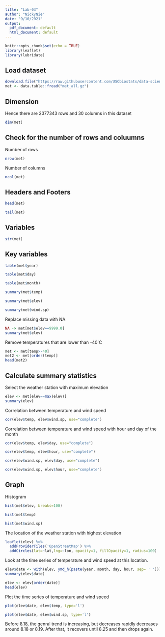 ```yaml
---
title: "Lab-03"
author: "NickyNie"
date: "9/10/2021"
output:
  pdf_document: default
  html_document: default
---
```


```r
knitr::opts_chunk$set(echo = TRUE)
library(leaflet)
library(lubridate)
```

## Load dataset
```r
download.file("https://raw.githubusercontent.com/USCbiostats/data-science-data/master/02_met/met_all.gz", "met_all.gz", method="libcurl", timeout = 60)
met <- data.table::fread("met_all.gz")
```

## Dimension
Hence there are 2377343 rows and 30 columns in this dataset
```r
dim(met)
```

## Check for the number of rows and coluumns
Number of rows 
```r
nrow(met)
```
Number of columns
```r
ncol(met)
```

## Headers and Footers
```r
head(met)
```

```r
tail(met)
```

## Variables
```r
str(met)
```
## Key variables
```r
table(met$year)
```

```r
table(met$day)
```

```r
table(met$month)
```

```r
summary(met$temp)
```

```r
summary(met$elev)
```

```r
summary(met$wind.sp)
```

Replace missing data with NA
```r
NA -> met[met$elev==9999.0]
summary(met$elev)
```

Remove temperatures that are lower than -40`C
```r
met <- met[temp>-40]
met2 <- met[order(temp)]
head(met2)
```

## Calculate summary statistics
Select the weather station with maximum elevation
```r
elev <- met[elev==max(elev)]
summary(elev)
```

Correlation between temperature and wind speed
```r
cor(elev$temp, elev$wind.sp, use="complete")
```

Correlation between temperature and wind speed with hour and day of the month
```r
cor(elev$temp, elev$day, use="complete")
```


```r
cor(elev$temp, elev$hour, use="complete")
```

```r
cor(elev$wind.sp, elev$day, use="complete")
```

```r
cor(elev$wind.sp, elev$hour, use="complete")
```

## Graph
Histogram
```r
hist(met$elev, breaks=100)
```

```r
hist(met$temp)
```

```r
hist(met$wind.sp)
```

The location of the weather station with highest elevation
```r
leaflet(elev) %>%
  addProviderTiles('OpenStreetMap') %>% 
  addCircles(lat=~lat,lng=~lon, opacity=1, fillOpacity=1, radius=100)
```
Look at the time series of temperature and wind speed at this location.
```r
elev$date <- with(elev, ymd_h(paste(year, month, day, hour, sep= ' ')))
summary(elev$date)
```

```r
elev <- elev[order(date)]
head(elev)
```
Plot the time series of temperature and wind speed
```r
plot(elev$date, elev$temp, type='l')
```
```r
plot(elev$date, elev$wind.sp, type='l')
```

Before 8.18, the genral trend is increasing, but decreases rapidly decreases around 8.18 or 8.19. After that, it recovers until 8.25 and then drops again.
